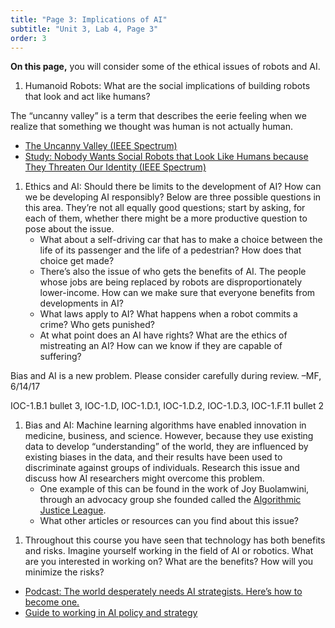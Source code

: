 ```yaml
---
title: "Page 3: Implications of AI"
subtitle: "Unit 3, Lab 4, Page 3"
order: 3
---
```


::: learn
**On this page,** you will consider some of the ethical issues of robots and AI.
:::

::: {#first .forYouToDo}
<ol>
<li>
Humanoid Robots: What are the social implications of building robots that look and act like humans?
</li>
</ol>
:::

::: endnote
The "uncanny valley" is a term that describes the eerie feeling when we realize that something we thought was human is not actually human.
<ul>
<li><a href="http://spectrum.ieee.org/automaton/robotics/humanoids/the-uncanny-valley" target="_blank" title="The Uncanny Valley (IEEE Spectrum)">The Uncanny Valley (IEEE Spectrum)</a></li>
<li><a href="http://spectrum.ieee.org/automaton/robotics/humanoids/study-nobody-wants-social-robots-that-look-like-humans" target="_blank" title="Study: Nobody Wants Social Robots that Look Like Humans because They Threaten Our Identity (IEEE Spectrum)">Study: Nobody Wants Social Robots that Look Like Humans because They Threaten Our Identity (IEEE Spectrum)</a></li>
</ul>
:::

::: {#first .forYouToDo}
<ol>
<li>
Ethics and AI: Should there be limits to the development of AI? How can we be developing AI responsibly? Below are three possible questions in this area. They're not all equally good questions; start by asking, for each of them, whether there might be a more productive question to pose about the issue.
<ul>
<li>What about a self-driving car that has to make a choice between the life of its passenger and the life of a pedestrian? How does that choice get made?</li>
<li>There's also the issue of who gets the benefits of AI. The people whose jobs are being replaced by robots are disproportionately lower-income. How can we make sure that everyone benefits from developments in AI?</li>
<li>What laws apply to AI? What happens when a robot commits a crime? Who gets punished?</li>
<li>At what point does an AI have rights? What are the ethics of mistreating an AI? How can we know if they are capable of suffering?</li>
</ul>
</li>
</ol>
:::

::: todo
Bias and AI is a new problem. Please consider carefully during review.
--MF, 6/14/17
:::

::: ap-standard
IOC-1.B.1 bullet 3, IOC-1.D, IOC-1.D.1, IOC-1.D.2, IOC-1.D.3, IOC-1.F.11 bullet 2
:::

::: {#first .forYouToDo}
<ol>
<li>
Bias and AI: Machine learning algorithms have enabled innovation in medicine, business, and science. However, because they use existing data to develop "understanding" of the world, they are influenced by existing biases in the data, and their results have been used to discriminate against groups of individuals. Research this issue and discuss how AI researchers might overcome this problem.
<ul>
<li>One example of this can be found in the work of Joy Buolamwini, through an advocacy group she founded called the <a href="https://www.ajl.org" target="_blank" title="Algorithmic Justice League">Algorithmic Justice League</a>.</li>
<li>What other articles or resources can you find about this issue?</li>
</ul>
</li>
</ol>
:::

::: {#first .forYouToDo}
<ol>
<li>
Throughout this course you have seen that technology has both benefits and risks. Imagine yourself working in the field of AI or robotics. What are you interested in working on? What are the benefits? How will you minimize the risks?
</li>
</ol>
:::

::: endnote
<ul>
<li><a href="https://80000hours.org/2017/06/the-world-desperately-needs-ai-strategists-heres-how-to-become-one/" target="_blank" title="Podcast: The world desperately needs AI strategists. Here’s how to become one.">Podcast: The world desperately needs AI strategists. Here's how to become one.</a></li>
<li><a href="https://80000hours.org/articles/ai-policy-guide/" target="_blank" title="Guide to working in AI policy and strategy">Guide to working in AI policy and strategy</a></li>
</ul>
:::
